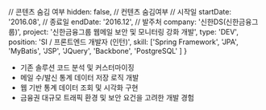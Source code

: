   // 콘텐츠 숨김 여부
  hidden: false, // 컨텐츠 숨김여부
  // 시작일
  startDate: '2016.08',
  // 종료일
  endDate: '2016.12',
  // 발주처
  company: '신한DS(신한금융그룹)',
  project: '신한금융그룹 웹메일 보안 및 모니터링 강화 개발',
  type: 'DEV',
  position: 'SI / 프론트엔드 개발자 (인턴)',
  skill: ['Spring Framework', 'JPA', 'MyBatis', 'JSP', 'JQuery', 'Backbone', 'PostgreSQL' ]
} 

- 기존 솔루션 코드 분석 및 커스터마이징
- 메일 수/발신 통계 데이터 저장 로직 개발
- 웹 기반 통계 데이터 조회 및 시각화 구현
- 금융권 대규모 트래픽 환경 및 보안 요건을 고려한 개발 경험
